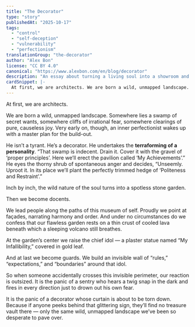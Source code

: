 ```yaml
---
title: "The Decorator"
type: "story"
publishedAt: "2025-10-17"
tags:
  - "control"
  - "self-deception"
  - "vulnerability"
  - "perfectionism"
translationGroup: "the-decorator"
author: "Alex Bon"
license: "CC BY 4.0"
canonical: "https://www.alexbon.com/en/blog/decorator"
description: "An essay about turning a living soul into a showroom and why the tiniest tear in the décor can feel like a catastrophe."
cardSnippet: |-
  At first, we are architects. We are born a wild, unmapped landscape. Somewhere lies a swamp of secret wants, somewhere cliffs of irrational fear, somewhere clearings of pure, causeless joy. Very early on, though, an inner perfectionist wakes up with a master plan for the build-out.
---
```


At first, we are architects.

We are born a wild, unmapped landscape. Somewhere lies a swamp of secret wants, somewhere cliffs of irrational fear, somewhere clearings of pure, causeless joy. Very early on, though, an inner perfectionist wakes up with a master plan for the build-out.

He isn’t a tyrant. He’s a decorator. He undertakes the **terraforming of a personality**. “That swamp is indecent. Drain it. Cover it with the gravel of ‘proper principles’. Here we’ll erect the pavilion called ‘My Achievements’.” He eyes the thorny shrub of spontaneous anger and decides, “Unseemly. Uproot it. In its place we’ll plant the perfectly trimmed hedge of ‘Politeness and Restraint’.”

Inch by inch, the wild nature of the soul turns into a spotless stone garden.

Then we become docents.

We lead people along the paths of this museum of self. Proudly we point at façades, narrating harmony and order. And under no circumstances do we confess that our flawless garden rests on a thin crust of cooled lava beneath which a sleeping volcano still breathes.

At the garden’s center we raise the chief idol — a plaster statue named “My Infallibility,” covered in gold leaf.

And at last we become guards. We build an invisible wall of “rules,” “expectations,” and “boundaries” around that idol.

So when someone accidentally crosses this invisible perimeter, our reaction is outsized. It is the panic of a sentry who hears a twig snap in the dark and fires in every direction just to drown out his own fear.

It is the panic of a decorator whose curtain is about to be torn down. Because if anyone peeks behind that glittering sign, they’ll find no treasure vault there — only the same wild, unmapped landscape we’ve been so desperate to pave over.
